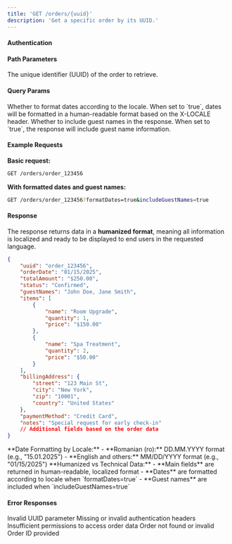 ```yaml
---
title: 'GET /orders/{uuid}'
description: 'Get a specific order by its UUID.'
---
```



<HumanizedFormatNote />

#### Authentication

<AuthenticationInfo />

#### Path Parameters

<ParamField path="uuid" type="string" required>
	The unique identifier (UUID) of the order to retrieve.
</ParamField>

#### Query Params

<ParamField path="formatDates" type="boolean" default="false">
	Whether to format dates according to the locale. When set to `true`, dates
	will be formatted in a human-readable format based on the X-LOCALE header.
</ParamField>

<ParamField path="includeGuestNames" type="boolean" default="false">
	Whether to include guest names in the response. When set to `true`, the
	response will include guest name information.
</ParamField>

#### Example Requests

**Basic request:**

```bash
GET /orders/order_123456
```

**With formatted dates and guest names:**

```bash
GET /orders/order_123456?formatDates=true&includeGuestNames=true
```

#### Response

The response returns data in a **humanized format**, meaning all information is localized and ready to be displayed to end users in the requested language.

```json
{
	"uuid": "order_123456",
	"orderDate": "01/15/2025",
	"totalAmount": "$250.00",
	"status": "Confirmed",
	"guestNames": "John Doe, Jane Smith",
	"items": [
		{
			"name": "Room Upgrade",
			"quantity": 1,
			"price": "$150.00"
		},
		{
			"name": "Spa Treatment",
			"quantity": 2,
			"price": "$50.00"
		}
	],
	"billingAddress": {
		"street": "123 Main St",
		"city": "New York",
		"zip": "10001",
		"country": "United States"
	},
	"paymentMethod": "Credit Card",
	"notes": "Special request for early check-in"
	// Additional fields based on the order data
}
```

<Note>
	**Date Formatting by Locale:** - **Romanian (ro):** DD.MM.YYYY format (e.g.,
	"15.01.2025") - **English and others:** MM/DD/YYYY format (e.g.,
	"01/15/2025")
</Note>

<Note>
	**Humanized vs Technical Data:** - **Main fields** are returned in
	human-readable, localized format - **Dates** are formatted according to
	locale when `formatDates=true` - **Guest names** are included when
	`includeGuestNames=true`
</Note>

#### Error Responses

<ResponseField name="400" type="Bad Request">
	Invalid UUID parameter
</ResponseField>

<ResponseField name="401" type="Unauthorized">
	Missing or invalid authentication headers
</ResponseField>

<ResponseField name="403" type="Forbidden">
	Insufficient permissions to access order data
</ResponseField>

<ResponseField name="404" type="Not Found">
	Order not found or invalid Order ID provided
</ResponseField>
